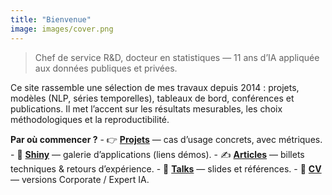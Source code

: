 ```yaml
---
title: "Bienvenue"
image: images/cover.png
---
```


> Chef de service R&D, docteur en statistiques — 11 ans d'IA appliquée aux données publiques et privées.

Ce site rassemble une sélection de mes travaux depuis 2014 : projets, modèles (NLP, séries temporelles), tableaux de bord, conférences et publications.
Il met l’accent sur les résultats mesurables, les choix méthodologiques et la reproductibilité.

**Par où commencer ?**
- 👉 **[Projets](/projects/index.html)** — cas d’usage concrets, avec métriques.
- 🚀 **[Shiny](/shiny/)** — galerie d’applications (liens démos).
- ✍️ **[Articles](/posts/)** — billets techniques & retours d’expérience.
- 🎤 **[Talks](/talks/)** — slides et références.
- 📄 **[CV](/cv/)** — versions Corporate / Expert IA.

